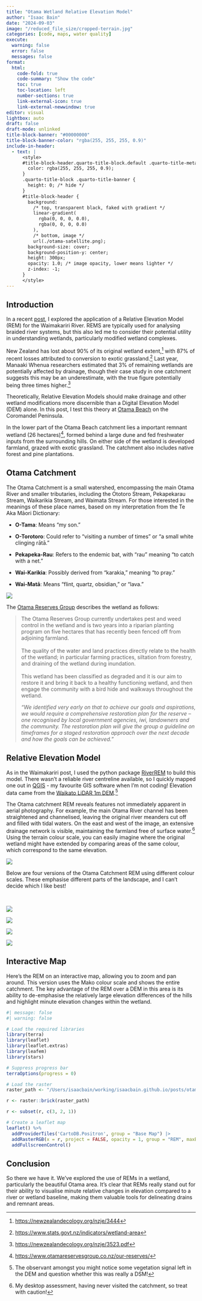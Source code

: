 ```yaml
---
title: "Otama Wetland Relative Elevation Model"
author: "Isaac Bain"
date: "2024-09-03"
image: "/reduced_file_size/cropped-terrain.jpg"
categories: [code, maps, water quality]
execute:
  warning: false
  error: false
  messages: false
format: 
  html:
    code-fold: true
    code-summary: "Show the code"
    toc: true
    toc-location: left
    number-sections: true
    link-external-icon: true
    link-external-newwindow: true
editor: visual
lightbox: auto
draft: false
draft-mode: unlinked
title-block-banner: "#00000000"
title-block-banner-color: "rgba(255, 255, 255, 0.9)"
include-in-header:
  - text: |
      <style>
      #title-block-header.quarto-title-block.default .quarto-title-meta {
        color: rgba(255, 255, 255, 0.9);
      }
      .quarto-title-block .quarto-title-banner {
        height: 0; /* hide */
      }
      #title-block-header {
        background: 
          /* top, transparent black, faked with gradient */
          linear-gradient(
            rgba(0, 0, 0, 0.0),
            rgba(0, 0, 0, 0.0)
          ),
          /* bottom, image */ 
          url(./otama-satellite.png);
        background-size: cover;
        background-position-y: center;
        height: 300px;
        opacity: 1.0; /* image opacity, lower means lighter */
        z-index: -1;
      }
      </style>
---
```


## Introduction

In a recent [post](https://isaacbain.com/posts/rem/), I explored the application of a Relative Elevation Model (REM) for the Waimakariri River. REMS are typically used for analysing braided river systems, but this also led me to consider their potential utility in understanding wetlands, particularly modified wetland complexes.

New Zealand has lost about 90% of its original wetland extent,[^1] with 87% of recent losses attributed to conversion to exotic grassland.[^2] Last year, Manaaki Whenua researchers estimated that 3% of remaining wetlands are potentially affected by drainage, though their case study in one catchment suggests this may be an underestimate, with the true figure potentially being three times higher.[^3]

[^1]: <https://newzealandecology.org/nzje/3444>

[^2]: <https://www.stats.govt.nz/indicators/wetland-area>

[^3]: <https://newzealandecology.org/nzje/3523.pdf>

Theoretically, Relative Elevation Models should make drainage and other wetland modifications more discernible than a Digital Elevation Model (DEM) alone. In this post, I test this theory at [Otama Beach](https://www.topomap.co.nz/NZTopoMap?v=2&ll=-36.715082,175.760221&z=14) on the Coromandel Peninsula.

In the lower part of the Otama Beach catchment lies a important remnant wetland (26 hectares)[^4], formed behind a large dune and fed freshwater inputs from the surrounding hills. On either side of the wetland is developed farmland, grazed with exotic grassland. The catchment also includes native forest and pine plantations.

[^4]: <https://www.otamareservesgroup.co.nz/our-reserves/>

## Otama Catchment

The Otama Catchment is a small watershed, encompassing the main Otama River and smaller tributaries, including the Ototoro Stream, Pekapekarau Stream, Waikarikia Stream, and Waimata Stream. For those interested in the meanings of these place names, based on my interpretation from the Te Aka Māori Dictionary:

-   **O-Tama**: Means "my son."

<!-- -->

-   **O-Torotoro**: Could refer to "visiting a number of times" or "a small white clinging rātā."

-   **Pekapeka-Rau**: Refers to the endemic bat, with "rau" meaning "to catch with a net."

-   **Wai-Karikia**: Possibly derived from "karakia," meaning "to pray."

-   **Wai-Matā**: Means "flint, quartz, obsidian," or "lava."

![](otama-catchment.webp)

The [Otama Reserves Group](https://www.otamareservesgroup.co.nz/) describes the wetland as follows:

> The Otama Reserves Group currently undertakes pest and weed control in the wetland and is two years into a riparian planting program on five hectares that has recently been fenced off from adjoining farmland.\
> \
> The quality of the water and land practices directly relate to the health of the wetland; in particular farming practices, siltation from forestry, and draining of the wetland during inundation.\
> \
> This wetland has been classified as degraded and it is our aim to restore it and bring it back to a healthy functioning wetland, and then engage the community with a bird hide and walkways throughout the wetland.
>
> *“We identified very early on that to achieve our goals and aspirations, we would require a comprehensive restoration plan for the reserve – one recognised by local government agencies, iwi, landowners and the community. The restoration plan will give the group a guideline on timeframes for a staged restoration approach over the next decade and how the goals can be achieved.”*

## Relative Elevation Model

As in the Waimakariri post, I used the python package [RiverREM](https://github.com/OpenTopography/RiverREM) to build this model. There wasn't a reliable river centreline available, so I quickly mapped one out in [QGIS](https://www.qgis.org/) - my favourite GIS software when I'm not coding! Elevation data came from the [Waikato LiDAR 1m DEM](https://data.linz.govt.nz/layer/113203-waikato-lidar-1m-dem-2021/).[^5]

[^5]: The observant amongst you might notice some vegetation signal left in the DEM and question whether this was really a DSM!

The Otama catchment REM reveals features not immediately apparent in aerial photography. For example, the main Otama River channel has been straightened and channelised, leaving the original river meanders cut off and filled with tidal waters. On the east and west of the image, an extensive drainage network is visible, maintaining the farmland free of surface water.[^6] Using the terrain colour scale, you can easily imagine where the original wetland might have extended by comparing areas of the same colour, which correspond to the same elevation.

[^6]: My desktop assessment, having never visited the catchment, so treat with caution!

![](annotated.jpg)

Below are four versions of the Otama Catchment REM using different colour scales. These emphasise different parts of the landscape, and I can't decide which I like best!

\

::: {layout-nrow="2"}
![](gist_earth.jpg)

![](inferno_r.jpg)

![](mako_r.jpg)

![](terrain.jpg)
:::

## Interactive Map

Here’s the REM on an interactive map, allowing you to zoom and pan around. This version uses the Mako colour scale and shows the entire catchment. The key advantage of the REM over a DEM in this area is its ability to de-emphasise the relatively large elevation differences of the hills and highlight minute elevation changes within the wetland.

```r
#| message: false
#| warning: false

# Load the required libraries
library(terra)
library(leaflet)
library(leaflet.extras)
library(leafem)
library(stars)

# Suppress progress bar
terraOptions(progress = 0)

# Load the raster
raster_path <- "/Users/isaacbain/working/isaacbain.github.io/posts/otama-rem/data/clipped_raster_hillshade-color.tif"

r <- raster::brick(raster_path)

r <- subset(r, c(3, 2, 1))

# Create a leaflet map
leaflet() %>% 
  addProviderTiles('CartoDB.Positron', group = "Base Map") |> 
  addRasterRGB(x = r, project = FALSE, opacity = 1, group = "REM", maxBytes = 30 * 1024 * 1024, na.color = "#00000000") |> 
  addFullscreenControl()
```

## Conclusion

So there we have it. We've explored the use of REMs in a wetland, particularly the beautiful Otama area. It's clear that REMs really stand out for their ability to visualise minute relative changes in elevation compared to a river or wetland baseline, making them valuable tools for delineating drains and remnant areas.
